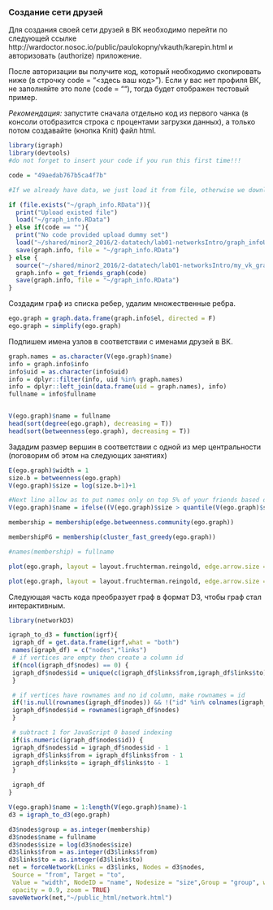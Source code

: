 ### Создание сети друзей

Для создания своей сети друзей в ВК необходимо перейти по следующей ссылке http://wardoctor.nosoc.io/public/paulokopny/vkauth/karepin.html и авторизовать (authorize) приложение.

После авторизации вы получите код, который необходимо скопировать ниже (в строчку code = "<здесь ваш код>"). Если у вас нет профиля ВК, не заполняйте это поле (code = ""), тогда будет отображен тестовый пример.

*Рекомендация:* запустите сначала отдельно код из первого чанка (в консоли отобразится строка с процентами загрузки данных), а только потом создавайте (кнопка Knit) файл html.

```r
library(igraph)
library(devtools)
#do not forget to insert your code if you run this first time!!!

code = "49aedab767b5ca4f7b"

#If we already have data, we just load it from file, otherwise we download it from VK.

if (file.exists("~/graph_info.RData")){
  print("Upload existed file")
  load("~/graph_info.RData")
} else if(code == ""){ 
  print("No code provided upload dummy set")
  load("~/shared/minor2_2016/2-datatech/lab01-networksIntro/graph_infoUK.RData")
  save(graph.info, file = "~/graph_info.RData")
} else {
  source("~/shared/minor2_2016/2-datatech/lab01-networksIntro/my_vk_graph.R")
  graph.info = get_friends_graph(code)
  save(graph.info, file = "~/graph_info.RData")
}
```

Создадим граф из списка ребер, удалим множественные ребра. 

```r
ego.graph = graph.data.frame(graph.info$el, directed = F)
ego.graph = simplify(ego.graph)
```


Подпишем имена узлов в соответствии с именами друзей в ВК.

```r
graph.names = as.character(V(ego.graph)$name)
info = graph.info$info
info$uid = as.character(info$uid)
info = dplyr::filter(info, uid %in% graph.names)
info = dplyr::left_join(data.frame(uid = graph.names), info)
fullname = info$fullname


V(ego.graph)$name = fullname
head(sort(degree(ego.graph), decreasing = T))
head(sort(betweenness(ego.graph), decreasing = T))
```

Зададим размер вершин в соответствии с одной из мер центральности (поговорим об этом на следующих занятиях)

```r
E(ego.graph)$width = 1
size.b = betweenness(ego.graph)
V(ego.graph)$size = log(size.b+1)+1

#Next line allow as to put names only on top 5% of your friends based on their centrality.
V(ego.graph)$name = ifelse((V(ego.graph)$size > quantile(V(ego.graph)$size, 0.95)), fullname, NA)

membership = membership(edge.betweenness.community(ego.graph))

membershipFG = membership(cluster_fast_greedy(ego.graph))

#names(membership) = fullname
```

```r
plot(ego.graph, layout = layout.fruchterman.reingold, edge.arrow.size = 0, vertex.color = membership, margin = -0.1)

```



```r
plot(ego.graph, layout = layout.fruchterman.reingold, edge.arrow.size = 0, vertex.color = membershipFG, margin = -0.1)

```


Следующая часть кода преобразует граф в формат D3, чтобы граф стал интерактивным.

```r
library(networkD3)

igraph_to_d3 = function(igrf){
 igraph_df = get.data.frame(igrf,what = "both")
 names(igraph_df) = c("nodes","links")
 # if vertices are empty then create a column id
 if(ncol(igraph_df$nodes) == 0) {
 igraph_df$nodes$id = unique(c(igraph_df$links$from,igraph_df$links$to))
 }

 # if vertices have rownames and no id column, make rownames = id
 if(!is.null(rownames(igraph_df$nodes)) && !("id" %in% colnames(igraph_df))){
 igraph_df$nodes$id = rownames(igraph_df$nodes)
 }

 # subtract 1 for JavaScript 0 based indexing
 if(is.numeric(igraph_df$nodes$id)) {
 igraph_df$nodes$id = igraph_df$nodes$id - 1
 igraph_df$links$from = igraph_df$links$from - 1
 igraph_df$links$to = igraph_df$links$to - 1
 }

 igraph_df
}

V(ego.graph)$name = 1:length(V(ego.graph)$name)-1
d3 = igraph_to_d3(ego.graph)

d3$nodes$group = as.integer(membership)
d3$nodes$name = fullname
d3$nodes$size = log(d3$nodes$size)
d3$links$from = as.integer(d3$links$from)
d3$links$to = as.integer(d3$links$to)
net = forceNetwork(Links = d3$links, Nodes = d3$nodes,
 Source = "from", Target = "to",
 Value = "width", NodeID = "name", Nodesize = "size",Group = "group", width = 1000, height = 700,
 opacity = 0.9, zoom = TRUE)
saveNetwork(net,"~/public_html/network.html")
```
